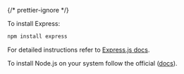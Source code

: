 {/* prettier-ignore */}

To install Express: 

```sh
npm install express
```
For detailed instructions refer to [Express.js docs](https://expressjs.com/en/starter/installing.html).

To install Node.js on your system follow the official ([docs](https://nodejs.org/en/download/package-manager)).

